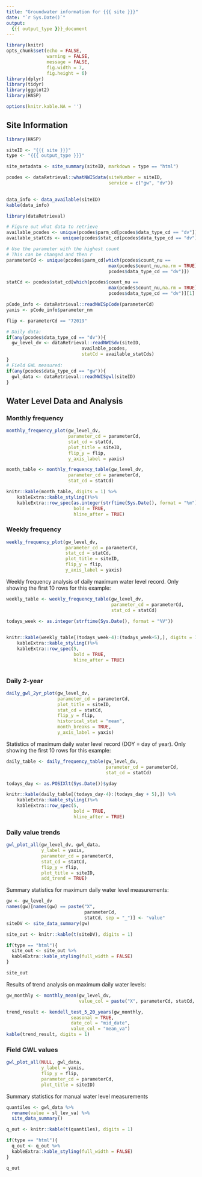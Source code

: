 ```yaml
---
title: "Groundwater information for {{{ site }}}"
date: "`r Sys.Date()`"
output: 
  {{{ output_type }}}_document
---
```



```r
library(knitr)
opts_chunk$set(echo = FALSE,
               warning = FALSE,
               message = FALSE,
               fig.width = 7,
               fig.height = 6)
library(dplyr)
library(tidyr)
library(ggplot2)
library(HASP)

options(knitr.kable.NA = '')
```


## Site Information

```r
library(HASP)

siteID <- "{{{ site }}}"
type <- "{{{ output_type }}}"

site_metadata <- site_summary(siteID, markdown = type == "html")

pcodes <- dataRetrieval::whatNWISdata(siteNumber = siteID,
                                      service = c("gw", "dv")) 
  
```



```r
data_info <- data_available(siteID)
kable(data_info)
```


```r
library(dataRetrieval)

# Figure out what data to retrieve
available_pcodes <- unique(pcodes$parm_cd[pcodes$data_type_cd == "dv"])
available_statCds <- unique(pcodes$stat_cd[pcodes$data_type_cd == "dv"])

# Use the parameter with the highest count
# This can be changed and then r
parameterCd <- unique(pcodes$parm_cd[which(pcodes$count_nu ==
                                      max(pcodes$count_nu,na.rm = TRUE) & 
                                      pcodes$data_type_cd == "dv")])

statCd <- pcodes$stat_cd[which(pcodes$count_nu ==
                                      max(pcodes$count_nu,na.rm = TRUE) & 
                                      pcodes$data_type_cd == "dv")][1]

pCode_info <- dataRetrieval::readNWISpCode(parameterCd)
yaxis <- pCode_info$parameter_nm

flip <- parameterCd == "72019"

# Daily data:
if(any(pcodes$data_type_cd == "dv")){
  gw_level_dv <- dataRetrieval::readNWISdv(siteID,
                            available_pcodes,
                            statCd = available_statCds)
}
# Field GWL measured:
if(any(pcodes$data_type_cd == "gw")){
  gwl_data <- dataRetrieval::readNWISgwl(siteID)
}
```

## Water Level Data and Analysis

### Monthly frequency

```r
monthly_frequency_plot(gw_level_dv,
                       parameter_cd = parameterCd,
                       stat_cd = statCd, 
                       plot_title = siteID, 
                       flip_y = flip,
                       y_axis_label = yaxis)

```



```r
month_table <- monthly_frequency_table(gw_level_dv,
                       parameter_cd = parameterCd,
                       stat_cd = statCd)

knitr::kable(month_table, digits = 1) %>%
    kableExtra::kable_styling()%>%
    kableExtra::row_spec(as.integer(strftime(Sys.Date(), format = "%m")),
                         bold = TRUE,
                         hline_after = TRUE)

```


### Weekly frequency

```r

weekly_frequency_plot(gw_level_dv, 
                      parameter_cd = parameterCd, 
                      stat_cd = statCd,
                      plot_title = siteID,
                      flip_y = flip,
                      y_axis_label = yaxis)


```



Weekly frequency analysis of daily maximum water level record. Only showing the first 10 rows for this example:

```r
weekly_table <- weekly_frequency_table(gw_level_dv, 
                                       parameter_cd = parameterCd, 
                                       stat_cd = statCd) 

todays_week <- as.integer(strftime(Sys.Date(), format = "%V"))

  
knitr::kable(weekly_table[(todays_week-4):(todays_week+5),], digits = 1) %>%
    kableExtra::kable_styling()%>%
    kableExtra::row_spec(5,
                         bold = TRUE,
                         hline_after = TRUE)



```


### Daily 2-year

```r
daily_gwl_2yr_plot(gw_level_dv, 
                   parameter_cd = parameterCd,
                   plot_title = siteID,
                   stat_cd = statCd,
                   flip_y = flip,
                   historical_stat = "mean",
                   month_breaks = TRUE,
                   y_axis_label = yaxis)

```


Statistics of maximum daily water level record (DOY = day of year). Only showing the first 10 rows for this example:

```r
daily_table <- daily_frequency_table(gw_level_dv, 
                                     parameter_cd = parameterCd,
                                     stat_cd = statCd) 

todays_day <- as.POSIXlt(Sys.Date())$yday

knitr::kable(daily_table[(todays_day-4):(todays_day + 5),]) %>%
    kableExtra::kable_styling()%>%
    kableExtra::row_spec(5,
                         bold = TRUE,
                         hline_after = TRUE)
```


### Daily value trends


```r

gwl_plot_all(gw_level_dv, gwl_data, 
             y_label = yaxis,
             parameter_cd = parameterCd, 
             stat_cd = statCd,
             flip_y = flip,
             plot_title = siteID,
             add_trend = TRUE)


```

Summary statistics for maximum daily water level measurements:

```r
gw <- gw_level_dv
names(gw)[names(gw) == paste("X",
                             parameterCd,
                             statCd, sep = "_")] <- "value"
siteDV <- site_data_summary(gw) 

site_out <- knitr::kable(t(siteDV), digits = 1)

if(type == "html"){
  site_out <- site_out %>%
  kableExtra::kable_styling(full_width = FALSE)
}

site_out
```

Results of trend analysis on maximum daily water levels:

```r
gw_monthly <- monthly_mean(gw_level_dv, 
                           value_col = paste("X", parameterCd, statCd, sep = "_"))

trend_result <- kendell_test_5_20_years(gw_monthly, 
                        seasonal = TRUE, 
                        date_col = "mid_date", 
                        value_col = "mean_va")
kable(trend_result, digits = 1)


```



### Field GWL values



```r
gwl_plot_all(NULL, gwl_data,
             y_label = yaxis,
             flip_y = flip,
             parameter_cd = parameterCd,
             plot_title = siteID)

```



Summary statistics for manual water level measurements

```r

quantiles <- gwl_data %>% 
  rename(value = sl_lev_va) %>% 
  site_data_summary() 

q_out <- knitr::kable(t(quantiles), digits = 1)

if(type == "html"){
  q_out <- q_out %>%
  kableExtra::kable_styling(full_width = FALSE)
}

q_out

```


